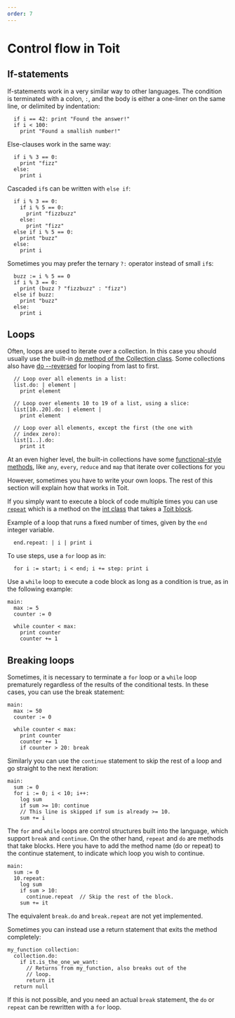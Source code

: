```yaml
---
order: 7
---
```


# Control flow in Toit

## If-statements

If-statements work in a very similar way to other languages.
The condition is terminated with a colon, `:`, and the body
is either a one-liner on the same line, or delimited by indentation:

<!-- HIDDEN CODE main: -->
<!-- HIDDEN CODE   i := 42 -->
```
  if i == 42: print "Found the answer!"
  if i < 100:
    print "Found a smallish number!"
```

Else-clauses work in the same way:

```
  if i % 3 == 0:
    print "fizz"
  else:
    print i
```

Cascaded `if`s can be written with `else if`:

```
  if i % 3 == 0:
    if i % 5 == 0:
      print "fizzbuzz"
    else:
      print "fizz"
  else if i % 5 == 0:
    print "buzz"
  else:
    print i
```

Sometimes you may prefer the ternary `?:` operator instead of small `if`s:

```
  buzz := i % 5 == 0
  if i % 3 == 0:
    print (buzz ? "fizzbuzz" : "fizz")
  else if buzz:
    print "buzz"
  else:
    print i
```

## Loops

Often, loops are used to iterate over a collection. In this case you should
usually use the built-in
[do method of the Collection class](<https://libs.toit.io/core/collections/class-Collection#do(1%2C1%2C0%2C)>).
Some collections also have
[do --reversed](<https://libs.toit.io/core/collections/class-List#do(2%2C1%2C0%2Creversed)>)
for looping from last to first.

<!-- HIDDEN CODE main: -->
<!-- HIDDEN CODE   list := List 30: it -->
```
  // Loop over all elements in a list:
  list.do: | element |
    print element

  // Loop over elements 10 to 19 of a list, using a slice:
  list[10..20].do: | element |
    print element

  // Loop over all elements, except the first (the one with
  // index zero):
  list[1..].do:
    print it
```

At an even higher level, the built-in collections have some
[functional-style methods](../listsetmap#functional-methods),
like `any`, `every`, `reduce` and `map` that iterate over collections for you

However, sometimes you have to write your own loops.  The rest of this section
will explain how that works in Toit.

If you simply want to execute a block of code multiple times you can use
[`repeat`](<https://libs.toit.io/core/numbers/class-int#repeat(1%2C1%2C0%2C)>)
which is a method on the [int class](https://libs.toit.io/core/numbers/class-int)
that takes a [Toit block](../blocks).

Example of a loop that runs a fixed number of times, given by the `end` integer variable.

<!-- HIDDEN CODE   start := 5 -->
<!-- HIDDEN CODE   end := 10 -->
<!-- HIDDEN CODE   step := 2 -->
```
  end.repeat: | i | print i
```

To use steps, use a `for` loop as in:

```
  for i := start; i < end; i += step: print i
```

Use a `while` loop to execute a code block as long as a condition is true, as in the following example:

```
main:
  max := 5
  counter := 0

  while counter < max:
    print counter
    counter += 1
```

## Breaking loops

Sometimes, it is necessary to terminate a `for` loop or a `while` loop
prematurely regardless of the results of the conditional tests. In these cases,
you can use the break statement:

```
main:
  max := 50
  counter := 0

  while counter < max:
    print counter
    counter += 1
    if counter > 20: break
```

Similarly you can use the `continue` statement to skip the rest of a loop and go straight to the next iteration:

```
main:
  sum := 0
  for i := 0; i < 10; i++:
    log sum
    if sum >= 10: continue
    // This line is skipped if sum is already >= 10.
    sum += i
```

The `for` and `while` loops are control structures built into the language, which support `break` and `continue`. On the other hand, `repeat` and `do` are methods that take blocks. Here you have to add the method name (do or repeat) to the continue statement, to indicate which loop you wish to continue.

```
main:
  sum := 0
  10.repeat:
    log sum
    if sum > 10:
      continue.repeat  // Skip the rest of the block.
    sum += it
```

The equivalent `break.do` and `break.repeat` are not yet implemented.

Sometimes you can instead use a return statement that exits the method completely:

```
my_function collection:
  collection.do:
    if it.is_the_one_we_want:
      // Returns from my_function, also breaks out of the
      // loop.
      return it
  return null
```

If this is not possible, and you need an actual `break` statement, the `do` or `repeat` can be rewritten with a `for` loop.
